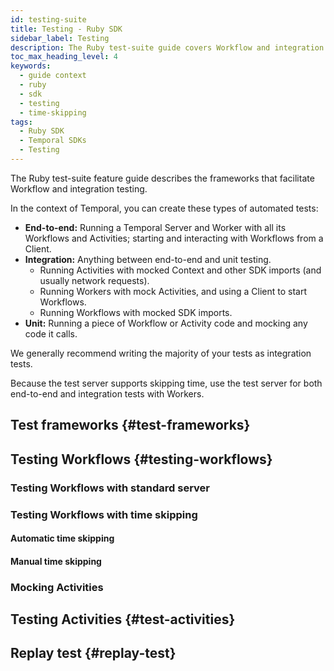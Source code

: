 ```yaml
---
id: testing-suite
title: Testing - Ruby SDK
sidebar_label: Testing
description: The Ruby test-suite guide covers Workflow and integration testing for Temporal. It includes end-to-end, integration, and unit testing, emphasizing the use of the test server to optimize test execution.
toc_max_heading_level: 4
keywords:
  - guide context
  - ruby
  - sdk
  - testing
  - time-skipping
tags:
  - Ruby SDK
  - Temporal SDKs
  - Testing
---
```


The Ruby test-suite feature guide describes the frameworks that facilitate Workflow and integration testing.

In the context of Temporal, you can create these types of automated tests:

- **End-to-end:** Running a Temporal Server and Worker with all its Workflows and Activities; starting and interacting with Workflows from a Client.
- **Integration:** Anything between end-to-end and unit testing.
  - Running Activities with mocked Context and other SDK imports (and usually network requests).
  - Running Workers with mock Activities, and using a Client to start Workflows.
  - Running Workflows with mocked SDK imports.
- **Unit:** Running a piece of Workflow or Activity code and mocking any code it calls.

We generally recommend writing the majority of your tests as integration tests.

Because the test server supports skipping time, use the test server for both end-to-end and integration tests with Workers.

## Test frameworks {#test-frameworks}

<!-- CONTENT-->

## Testing Workflows {#testing-workflows}

<!-- CONTENT-->

### Testing Workflows with standard server

<!-- CONTENT-->

### Testing Workflows with time skipping

<!-- CONTENT-->

#### Automatic time skipping

<!-- CONTENT-->

#### Manual time skipping

<!-- CONTENT-->

### Mocking Activities

<!-- CONTENT-->

## Testing Activities {#test-activities}


<!-- CONTENT-->

## Replay test {#replay-test}


<!-- CONTENT-->
